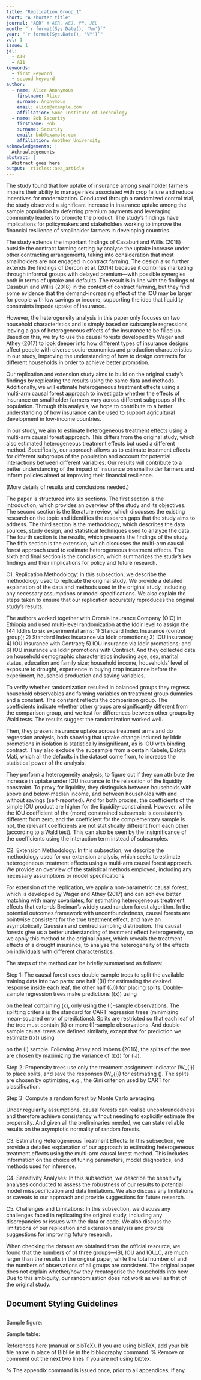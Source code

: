 ```yaml
---
title: "Replication_Group_1"
short: "A shorter title"
journal: "AER" # AER, AEJ, PP, JEL
month: "`r format(Sys.Date(), '%m')`"
year: "`r format(Sys.Date(), '%Y')`"
vol: 1
issue: 1
jel:
  - A10
  - A11
keywords:
  - first keyword
  - second keyword
author:
  - name: Alice Anonymous
    firstname: Alice
    surname: Anonymous
    email: alice@example.com
    affiliation: Some Institute of Technology
  - name: Bob Security
    firstname: Bob
    surname: Security
    email: bob@example.com
    affiliation: Another University
acknowledgements: |
  Acknowledgements
abstract: |
  Abstract goes here
output:  rticles::aea_article
---
```


\section{Introduction}


\begin{itemize}

\item  Briefly explain the original study and its contribution to the literature

\item  Discuss the importance of replication in economics research and the goals of the replication paper

\end{itemize}

The study found that low uptake of insurance among smallholder farmers impairs their ability to manage risks associated with crop failure and reduce incentives for modernization. Conducted through a randomized control trial, the study observed a significant increase in insurance uptake among the sample population by deferring premium payments and leveraging community leaders to promote the product. The study's findings have implications for policymakers and stakeholders working to improve the financial resilience of smallholder farmers in developing countries.

The study extends the important findings of Casaburi and Willis (2018) outside the contract farming setting by analyse the uptake increase under other contracting arrangements, taking into consideration that most smallholders are not engaged in contract farming. The design also further extends the findings of Dercon et al. (2014) because it combines marketing through informal groups with delayed premium—with possible synergies both in terms of uptake and defaults. The result is in line with the findings of Casaburi and Willis (2018) in the context of contract farming, but they find some evidence that the demand-increasing effect of the IOU may be larger for people with low savings or income, supporting the idea that liquidity constraints impede uptake of insurance.

However, the heterogeneity analysis in this paper only focuses on two household characteristics and is simply based on subsample regressions, leaving a gap of heterogeneous effects of the insurance to be filled up. Based on this, we try to use the causal forests developed by Wager and Athey (2017) to look deeper into how different types of insurance designs affect people with diverse socio-economics and production characteristics in our study, improving the understanding of how to design contracts for different households in order to achieve better promotion.

Our replication and extension study aims to build on the original study's findings by replicating the results using the same data and methods. Additionally, we will estimate heterogeneous treatment effects using a multi-arm causal forest approach to investigate whether the effects of insurance on smallholder farmers vary across different subgroups of the population. Through this analysis, we hope to contribute to a better understanding of how insurance can be used to support agricultural development in low-income countries.

In our study, we aim to estimate heterogeneous treatment effects using a multi-arm causal forest approach. This differs from the original study, which also estimated heterogeneous treatment effects but used a different method. Specifically, our approach allows us to estimate treatment effects for different subgroups of the population and account for potential interactions between different variables. Our results will contribute to a better understanding of the impact of insurance on smallholder farmers and inform policies aimed at improving their financial resilience.

(More details of results and conclusions needed.)

The paper is structured into six sections. The first section is the introduction, which provides an overview of the study and its objectives. The second section is the literature review, which discusses the existing research on the topic and identifies the research gaps that the study aims to address. The third section is the methodology, which describes the data sources, study design, and statistical techniques used to analyze the data. The fourth section is the results, which presents the findings of the study. The fifth section is the extension, which discusses the multi-arm causal forest approach used to estimate heterogeneous treatment effects. The sixth and final section is the conclusion, which summarizes the study's key findings and their implications for policy and future research.

\section{Literature Review}

\begin{itemize}

\item Summarize the literature relevant to the original study and the replication

\item Discuss any issues with the original study that have been raised in the literature

\end{itemize}


\section{Methodology}

\begin{itemize}

\item Describe the data and methods used in the original study

\item Explain the steps taken to replicate the original study, including any changes made to the methods or data

\item Discuss any challenges faced in replicating the original study

\end{itemize}

C1. Replication Methodology: In this subsection, we describe the methodology used to replicate the original study. We provide a detailed explanation of the data and methods used in the original study, including any necessary assumptions or model specifications. We also explain the steps taken to ensure that our replication accurately reproduces the original study's results.

The authors worked together with Oromia Insurance Company (OIC) in Ethiopia and used multi-level randomization at the Iddir level to assign the 144 Iddirs to six experimental arms: 1) Standard Index Insurance (control group); 2) Standard Index Insurance via Iddir promotions; 3) IOU insurance; 4) IOU insurance with Contract; 5) IOU insurance via Iddir promotions; and 6) IOU insurance via Iddir promotions with Contract. And they collected data on household demographic characteristics including age, sex, marital status, education and family size; household income, households’ level of exposure to drought, experience in buying crop insurance before the experiment, household production and saving variables.

To verify whether randomization resulted in balanced groups they regress household observables and farming variables on treatment group dummies and a constant. The constant reflects the comparison group. The coefficients indicate whether other groups are significantly different from the comparison group, and we test for differences between other groups by Wald tests. The results suggest the randomization worked well.

Then, they present insurance uptake across treatment arms and do regression analysis, both showing that uptake change induced by Iddir promotions in isolation is statistically insignificant, as is IOU with binding contract. They also exclude the subsample from a certain Kebele, Dalota Mati, which all the defaults in the dataset come from, to increase the statistical power of the analysis.

They perform a heterogeneity analysis, to figure out if they can attribute the increase in uptake under IOU insurance to the relaxation of the liquidity constraint. To proxy for liquidity, they distinguish between households with above and below-median income, and between households with and without savings (self-reported). And for both proxies, the coefficients of the simple IOU product are higher for the liquidity-constrained. However, while the IOU coefficient of the (more) constrained subsample is consistently different from zero, and the coefficient for the complementary sample is not, the relevant coefficients are not statistically different from each other (according to a Wald test). This can also be seen by the insignificance of the coefficients using the interaction term instead of subsamples.


C2. Extension Methodology: In this subsection, we describe the methodology used for our extension analysis, which seeks to estimate heterogeneous treatment effects using a multi-arm causal forest approach. We provide an overview of the statistical methods employed, including any necessary assumptions or model specifications.

For extension of the replication, we apply a non-parametric causal forest, which is developed by Wager and Athey (2017) and can achieve better matching with many covariates, for estimating heterogeneous treatment effects that extends Breiman’s widely used random forest algorithm. In the potential outcomes framework with unconfoundedness, causal forests are pointwise consistent for the true treatment effect, and have an asymptotically Gaussian and centred sampling distribution. The causal forests give us a better understanding of treatment effect heterogeneity, so we apply this method to the original paper, which reveals the treatment effects of a drought insurance, to analyse the heterogeneity of the effects on individuals with different characteristics.

The steps of the method can be briefly summarised as follows:

Step 1: The causal forest uses double-sample trees to split the available training data into two parts: one half (\(I\)) for estimating the desired response inside each leaf, the other half (\(J\)) for placing splits. Double-sample regression trees make predictions \(\hat{\mu}(x)\) using

\begin{equation}
    \hat{\mu}(x)=\frac{1}{|i:X_{i}\in L(x)|}\sum\limits_{|i:X_{i}\in L(x)|}Y_{i}.
\end{equation}

on the leaf containing \(x\), only using the \(I\)-sample observations. The splitting criteria is the standard for CART regression trees (minimizing mean-squared error of predictions). Splits are restricted so that each leaf of the tree must contain \(k\) or more \(I\)-sample observations. And double-sample causal trees are defined similarly, except that for prediction we estimate \(\hat{\tau}(x)\) using

\begin{equation}
    \hat{\tau}(x)=\frac{1}{|i:W_{i}=1,X_{i}\in L|}\sum\limits_{|i:W_{i}=1,X_{i}\in L|}Y_{i}-\frac{1}{|i:W_{i}=0,X_{i}\in L|}\sum\limits_{|i:W_{i}=0,X_{i}\in L|}Y_{i}.
\end{equation}

on the \(I\) sample. Following Athey and Imbens (2016), the splits of the tree are chosen by maximizing the variance of \(\hat{\tau}(x)\) for \(i\in J\).

Step 2: Propensity trees use only the treatment assignment indicator \(W_{i}\) to place splits, and save the responses \(W_{i}\) for estimating \(\tau\). The splits are chosen by optimizing, e.g., the Gini criterion used by CART for classification.

Step 3: Compute a random forest by Monte Carlo averaging.

Under regularity assumptions, causal forests can realise unconfoundedness and therefore achieve consistency without needing to explicitly estimate the propensity. And given all the preliminaries needed, we can state reliable results on the asymptotic normality of random forests.


C3. Estimating Heterogeneous Treatment Effects: In this subsection, we provide a detailed explanation of our approach to estimating heterogeneous treatment effects using the multi-arm causal forest method. This includes information on the choice of tuning parameters, model diagnostics, and methods used for inference.

C4. Sensitivity Analyses: In this subsection, we describe the sensitivity analyses conducted to assess the robustness of our results to potential model misspecification and data limitations. We also discuss any limitations or caveats to our approach and provide suggestions for future research.

C5. Challenges and Limitations: In this subsection, we discuss any challenges faced in replicating the original study, including any discrepancies or issues with the data or code. We also discuss the limitations of our replication and extension analysis and provide suggestions for improving future research.

When checking the dataset we obtained from the official resource, we found that the numbers of \textit{Iddirs} of three groups---IBI, IOU and IOU_C, are much larger than the results in the original paper, while the total number of \textit{Iddirs} and the numbers of observations of all groups are consistent. The original paper does not explain whether/how they recategorise the households into new \textit{Iddirs}. Due to this ambiguity, our randomisation does not work as well as that of the original study.


\section{Results}

\begin{itemize}

\item Present the results of the replication study and compare them to the original results

\item Discuss any discrepancies between the two studies and their potential causes

\end{itemize}


\section{Extension}

\begin{itemize}

\item Describe any additional analyses or tests performed using the replicated data

\item Discuss the implications of the extended analysis for the original findings and the literature

\end{itemize}


\section{Conclusion}

\begin{itemize}

\item Summarize the findings of the replication and extension studies

\item Discuss the implications of the replication for the original study and the literature

\item Recommend any changes to the original methods or data for future research

\end{itemize}


## Document Styling Guidelines
\begin{itemize}
\item Do not use an "Introduction" heading. Begin your introductory material
before the first section heading.

\item Avoid style markup (except sparingly for emphasis).

\item Avoid using explicit vertical or horizontal space.

\item Captions are short and go below figures but above tables.

\item The tablenotes or figurenotes environments may be used below tables
or figures, respectively, as demonstrated below.

\item If you have difficulties with the mathtime package, adjust the package
options appropriately for your platform. If you can't get it to work, just
remove the package or see our technical support document online (please
refer to the author instructions).

\item If you are using an appendix, it goes last, after the bibliography.
Use regular section headings to make the appendix headings.

\item If you are not using an appendix, you may delete the appendix command
and sample appendix section heading.

\item Either the natbib package or the harvard package may be used with bibtex.
To include one of these packages, uncomment the appropriate usepackage command
above. Note: you can't use both packages at once or compile-time errors will result.

\end{itemize}

##
\section{First Section in Body}

Sample figure:

\begin{figure}
Figure here.

\caption{Caption for figure below.}
\begin{figurenotes}
Figure notes without optional leadin.
\end{figurenotes}
\begin{figurenotes}[Source]
Figure notes with optional leadin (Source, in this case).
\end{figurenotes}
\end{figure}

Sample table:

\begin{table}
\caption{Caption for table above.}

\begin{tabular}{lll}
& Heading 1 & Heading 2 \\
Row 1 & 1 & 2 \\
Row 2 & 3 & 4%
\end{tabular}
\begin{tablenotes}
Table notes environment without optional leadin.
\end{tablenotes}
\begin{tablenotes}[Source]
Table notes environment with optional leadin (Source, in this case).
\end{tablenotes}
\end{table}

References here (manual or bibTeX). If you are using bibTeX, add your bib file
name in place of BibFile in the bibliography command.
% Remove or comment out the next two lines if you are not using bibtex.
\bibliographystyle{aea}
\bibliography{references}

% The appendix command is issued once, prior to all appendices, if any.
\appendix

\section{Mathematical Appendix}
